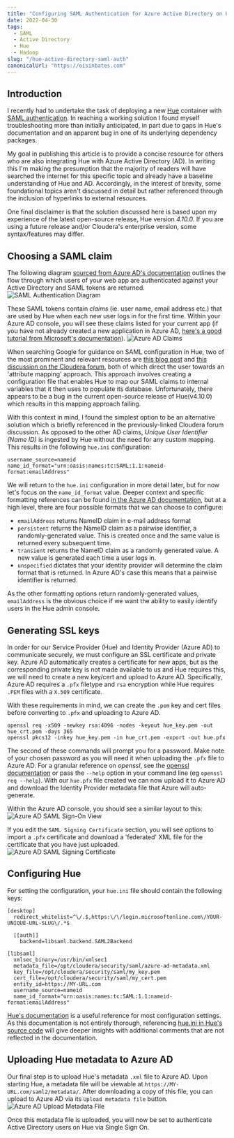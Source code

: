```yaml
---
title: "Configuring SAML Authentication for Azure Active Directory on Hue"
date: 2022-04-30
tags:
  - SAML
  - Active Directory
  - Hue
  - Hadoop
slug: "/hue-active-directory-saml-auth"
canonicalUrl: "https://oisinbates.com"
---
```


## Introduction
I recently had to undertake the task of deploying a new [Hue](https://github.com/cloudera/hue) container with [SAML authentication](https://docs.gethue.com/administrator/configuration/server/#saml).
In reaching a working solution I found myself troubleshooting more than initially anticipated, in part due to gaps in Hue's documentation and an apparent bug in one of its underlying dependency packages.

My goal in publishing this article is to provide a concise resource for others who are also integrating Hue with Azure Active Directory (AD).
In writing this I'm making the presumption that the majority of readers will have searched the internet for this specific topic and already have a baseline understanding of Hue and AD.
Accordingly, in the interest of brevity, some foundational topics aren't discussed in detail but rather referenced through the inclusion of hyperlinks to external resources.

One final disclaimer is that the solution discussed here is based upon my experience of the latest open-source release, Hue version _4.10.0_. If you are using a future release and/or Cloudera's enterprise version, some syntax/features may differ.

## Choosing a SAML claim
The following diagram [sourced from Azure AD's documentation](https://docs.microsoft.com/en-us/azure/active-directory/fundamentals/auth-saml) outlines the flow through which users of your web app are authenticated against your Active Directory and SAML tokens are returned.
![SAML Authentication Diagram](./auth_saml.png)

These SAML tokens contain _claims_ (ie. user name, email address etc.) that are used by Hue when each new user logs in for the first time.
Within your Azure AD console, you will see these claims listed for your current app (if you have not already created a new application in Azure AD, [here's a good tutorial from Microsoft's documentation](https://docs.microsoft.com/en-us/azure/active-directory/manage-apps/add-application-portal-setup-sso)).
![Azure AD Claims](./azure_ad_claims.png)

When searching Google for guidance on SAML configuration in Hue, two of the most prominent and relevant resources are [this blog post](https://www.davehill.ie/code/hue-saml-azure-part-1/) and [this discussion on the Cloudera forum](https://community.cloudera.com/t5/Support-Questions/HUE-fails-with-saml/td-p/82559), both of which direct the user towards an 'attribute mapping' approach.
This approach involves creating a configuration file that enables Hue to map our SAML claims to internal variables that it then uses to populate its database. Unfortunately, there appears to be a bug in the current open-source release of Hue(v4.10.0) which results in this mapping approach failing.

With this context in mind, I found the simplest option to be an alternative solution which is briefly referenced in the previously-linked Cloudera forum discussion. 
As opposed to the other AD claims, _Unique User Identifier (Name ID)_ is ingested by Hue without the need for any custom mapping. This results in the following `hue.ini` configuration:
```
username_source=nameid
name_id_format="urn:oasis:names:tc:SAML:1.1:nameid-format:emailAddress"
```

We will return to the `hue.ini` configuration in more detail later, but for now let's focus on the `name_id_format` value.
Deeper context and specific formatting references can be found [in the Azure AD documentation](https://docs.microsoft.com/en-us/azure/active-directory/develop/single-sign-on-saml-protocol#nameidpolicy), but at a high level, there are four possible formats that we can choose to configure:
* `emailAddress` returns NameID claim in e-mail address format
*  `persistent` returns the NameID claim as a pairwise identifier, a randomly-generated value. This is created once and the same value is returned every subsequent time.
*  `transient` returns the NameID claim as a randomly generated value. A new value is generated each time a user logs in.
*  `unspecified` dictates that your identity provider will determine the claim format that is returned. In Azure AD's case this means that a pairwise identifier is returned.

As the other formatting options return randomly-generated values, `emailAddress` is the obvious choice if we want the ability to easily identify users in the Hue admin console.

## Generating SSL keys

In order for our Service Provider (Hue) and Identity Provider (Azure AD) to communicate securely, we must configure an SSL certificate and private key.
Azure AD automatically creates a certificate for new apps, but as the corresponding private key is not made available to us and Hue requires this, we will need to create a new key/cert and upload to Azure AD. 
Specifically, Azure AD requires a `.pfx` filetype and `rsa` encryption while Hue requires `.PEM` files with a `X.509` certificate. 

With these requirements in mind, we can create the `.pem` key and cert files before converting to `.pfx` and uploading to Azure AD.
```
openssl req -x509 -newkey rsa:4096 -nodes -keyout hue_key.pem -out hue_crt.pem -days 365
openssl pkcs12 -inkey hue_key.pem -in hue_crt.pem -export -out hue.pfx
```

The second of these commands will prompt you for a password. Make note of your chosen password as you will need it when uploading the `.pfx` file to Azure AD.
For a granular reference on _openssl_, see the [openssl documentation](https://www.openssl.org/docs/manmaster/man1/openssl.html) or pass the `--help` option in your command line (eg `openssl req --help`).
With our `hue.pfx` file created we can now upload it to Azure AD and download the Identity Provider metadata file that Azure will auto-generate.

Within the Azure AD console, you should see a similar layout to this:
![Azure AD SAML Sign-On View](./azure_ad_saml_sign_on.png)

If you edit the  `SAML Signing Certificate` section, you will see options to import a `.pfx` certificate and download a 'federated' XML file for the certificate that you have just uploaded.
![Azure AD SAML Signing Certificate](./azure_ad_saml_signing_certificate.png)

## Configuring Hue 

For setting the configuration, your `hue.ini` file should contain the following keys:
```
[desktop]
  redirect_whitelist=^\/.$,https:\/\/login.microsoftonline.com\/YOUR-UNIQUE-URL-SLUG\/.*$

  [[auth]]
    backend=libsaml.backend.SAML2Backend

[libsaml]
  xmlsec_binary=/usr/bin/xmlsec1
  metadata_file=/opt/cloudera/security/saml/azure-ad-metadata.xml
  key_file=/opt/cloudera/security/saml/my_key.pem
  cert_file=/opt/cloudera/security/saml/my_cert.pem
  entity_id=https://MY-URL.com
  username_source=nameid
  name_id_format="urn:oasis:names:tc:SAML:1.1:nameid-format:emailAddress"
```

[Hue's documentation](https://docs.gethue.com/administrator/configuration/server/#saml) is a useful reference for most configuration settings.
As this documentation is not entirely thorough, referencing [hue.ini in Hue's source code](https://github.com/cloudera/hue/blob/master/desktop/conf.dist/hue.ini) will give deeper insights with additional comments that are not reflected in the documentation.

## Uploading Hue metadata to Azure AD
Our final step is to upload Hue's metadata `.xml` file to Azure AD.
Upon starting Hue, a metadata file will be viewable at `https://MY-URL.com/saml2/metadata/`.
After downloading a copy of this file, you can upload to Azure AD via its `Upload metadata file` button.
![Azure AD Upload Metadata File](./azure_ad_upload_metadata_file.png)

Once this metadata file is uploaded, you will now be set to authenticate Active Directory users on Hue via Single Sign On. 





